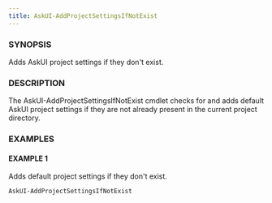 ```yaml
---
title: AskUI-AddProjectSettingsIfNotExist
---
```



### SYNOPSIS

Adds AskUI project settings if they don't exist.

### DESCRIPTION

The AskUI-AddProjectSettingsIfNotExist cmdlet checks for and adds default AskUI project settings
if they are not already present in the current project directory.

### EXAMPLES

#### EXAMPLE 1

Adds default project settings if they don't exist.

```powershell
AskUI-AddProjectSettingsIfNotExist
```

